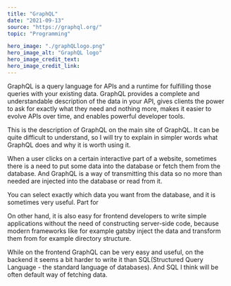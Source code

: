 ---
title: "GraphQL"
date: "2021-09-13"
source: "https://graphql.org/"
topic: "Programming"

hero_image: "./graphQLlogo.png"
hero_image_alt: "GraphQL logo"
hero_image_credit_text: 
hero_image_credit_link: 
---

GraphQL is a query language for APIs and a runtime for fulfilling those queries 
with your existing data. GraphQL provides a complete and understandable 
description of the data in your API, gives clients the power to ask for 
exactly what they need and nothing more, makes it easier to evolve APIs
over time, and enables powerful developer tools.

This is the description of GraphQL on the main site of GraphQL. It 
can be quite difficult to understand, so I will try to explain in simpler words
what GraphQL does and why it is worth using it.

When a user clicks on a certain interactive part of a website, sometimes
there is a need to put some data into the database or fetch them from the database.
And GraphQL is a way of transmitting this data so no more than needed are injected into the database or read from it.

You can select exactly which data you want from the database, and it is sometimes very useful. Part for 

On other hand, it is also easy for frontend developers to write simple 
applications without the need of constructing server-side code, because
modern frameworks like for example gatsby inject the data and transform them
from for example directory structure.

While on the frontend GraphQL can be very easy and useful, on the backend
it seems a bit harder to write it than SQL(Structured Query Language -
the standard language of databases). And SQL I think will be often default 
way of fetching data.